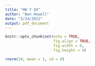 ```yaml
---
title: "HW 7 Q4"
author: "Ben Howell"
date: "3/24/2022"
output: pdf_document
---
```


```r
knitr::opts_chunk$set(echo = TRUE,
                      fig.align = TRUE,
                      fig.width = 6,
                      fig.height = 4)
```

```r
rnorm(20, mean = 1, sd = 0)
```

